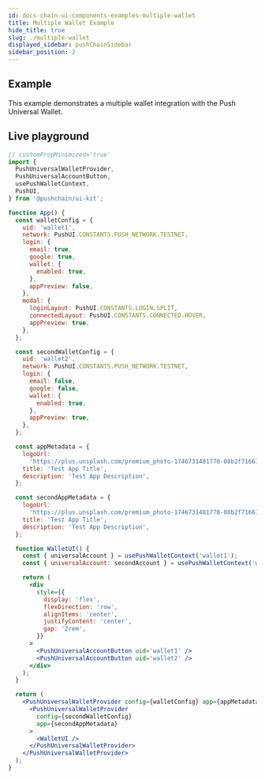 ```yaml
---
id: docs-chain-ui-components-examples-multiple-wallet
title: Multiple Wallet Example
hide_title: true
slug: ./multiple-wallet
displayed_sidebar: pushChainSidebar
sidebar_position: 2
---
```


## Example

This example demonstrates a multiple wallet integration with the Push Universal Wallet.

## Live playground

```jsx live
// customPropMinimized='true'
import {
  PushUniversalWalletProvider,
  PushUniversalAccountButton,
  usePushWalletContext,
  PushUI,
} from '@pushchain/ui-kit';

function App() {
  const walletConfig = {
    uid: 'wallet1',
    network: PushUI.CONSTANTS.PUSH_NETWORK.TESTNET,
    login: {
      email: true,
      google: true,
      wallet: {
        enabled: true,
      },
      appPreview: false,
    },
    modal: {
      loginLayout: PushUI.CONSTANTS.LOGIN.SPLIT,
      connectedLayout: PushUI.CONSTANTS.CONNECTED.HOVER,
      appPreview: true,
    },
  };

  const secondWalletConfig = {
    uid: 'wallet2',
    network: PushUI.CONSTANTS.PUSH_NETWORK.TESTNET,
    login: {
      email: false,
      google: false,
      wallet: {
        enabled: true,
      },
      appPreview: true,
    },
  };

  const appMetadata = {
    logoUrl:
      'https://plus.unsplash.com/premium_photo-1746731481770-08b2f71661d0?q=80&w=2671&auto=format&fit=crop&ixlib=rb-4.1.0&ixid=M3wxMjA3fDB8MHxwaG90by1wYWdlfHx8fGVufDB8fHx8fA%3D%3D',
    title: 'Test App Title',
    description: 'Test App Description',
  };

  const secondAppMetadata = {
    logoUrl:
      'https://plus.unsplash.com/premium_photo-1746731481770-08b2f71661d0?q=80&w=2671&auto=format&fit=crop&ixlib=rb-4.1.0&ixid=M3wxMjA3fDB8MHxwaG90by1wYWdlfHx8fGVufDB8fHx8fA%3D%3D',
    title: 'Test App Title',
    description: 'Test App Description',
  };

  function WalletUI() {
    const { universalAccount } = usePushWalletContext('wallet1');
    const { universalAccount: secondAccount } = usePushWalletContext('wallet2');

    return (
      <div
        style={{
          display: 'flex',
          flexDirection: 'row',
          alignItems: 'center',
          justifyContent: 'center',
          gap: '2rem',
        }}
      >
        <PushUniversalAccountButton uid='wallet1' />
        <PushUniversalAccountButton uid='wallet2' />
      </div>
    );
  }

  return (
    <PushUniversalWalletProvider config={walletConfig} app={appMetadata}>
      <PushUniversalWalletProvider
        config={secondWalletConfig}
        app={secondAppMetadata}
      >
        <WalletUI />
      </PushUniversalWalletProvider>
    </PushUniversalWalletProvider>
  );
}
```
